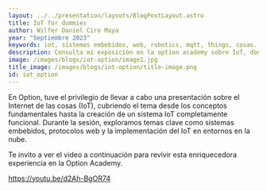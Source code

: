 ```yaml
---
layout: ../../presentation/layouts/BlogPostLayout.astro
title: IoT for dummies
author: Wilfer Daniel Ciro Maya
year: "Septiembre 2023"
keywords: iot, sistemas embebidos, web, robotics, mqtt, things, cosas.
description: Consulta mi exposición en la option academy sobre IoT, donde se hizo un repaso a todo el concepto general del IoT.
image: /images/blogs/iot-option/image1.jpg
title_image: /images/blogs/iot-option/title-image.png
id: iot_option
---
```


En Option, tuve el privilegio de llevar a cabo una presentación sobre el Internet de las cosas (IoT), cubriendo el tema desde los conceptos fundamentales hasta la creación de un sistema IoT completamente funcional. Durante la sesión, exploramos temas clave como sistemas embebidos, protocolos web y la implementación del IoT en entornos en la nube.

Te invito a ver el video a continuación para revivir esta enriquecedora experiencia en la Option Academy.

https://youtu.be/d2Ah-BgOR74
